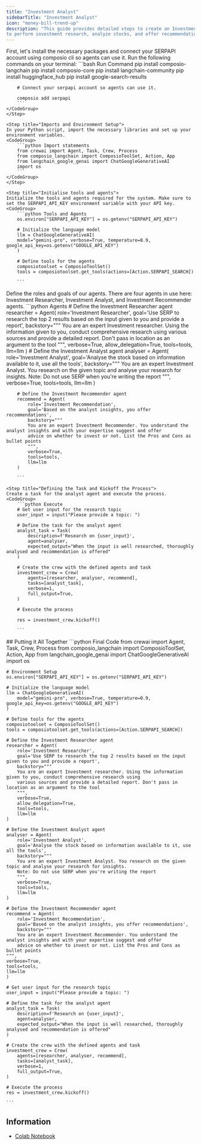 ```yaml
---
title: "Investment Analyst"
sidebarTitle: "Investment Analyst"
icon: "money-bill-trend-up"
description: "This guide provides detailed steps to create an Investment Analyst Agent that leverages CrewAI, Composio, and Google Gemma API 
to perform investment research, analyze stocks, and offer recommendations based on user input"
---
```


<Steps>
    <Step title= "Install required packages">
    First, let's install the necessary packages and connect your SERPAPI account using composio cli so agents can use it. Run the following commands on your terminal:
    <CodeGroup>
        ```bash Run Command
        pip install composio-langchain
        pip install composio-core
        pip install langchain-community
        pip install huggingface_hub
        pip install google-search-results

        # Connect your serpapi account so agents can use it.

        composio add serpapi
        ```
    </CodeGroup>
    </Step>

    <Step title="Imports and Environment Setup">
    In your Python script, import the necessary libraries and set up your environment variables.
    <CodeGroup>
        ```python Import statements
        from crewai import Agent, Task, Crew, Process
        from composio_langchain import ComposioToolSet, Action, App
        from langchain_google_genai import ChatGoogleGenerativeAI
        import os
        ```
    </CodeGroup>
    </Step>

    <Step title="Initialise tools and agents">
    Initialize the tools and agents required for the system. Make sure to set the SERPAPI_API_KEY environment variable with your API key.
    <CodeGroup>
        ```python Tools and Agents
        os.environ["SERPAPI_API_KEY"] = os.getenv("SERPAPI_API_KEY")

        # Initialize the language model
        llm = ChatGoogleGenerativeAI(
        model="gemini-pro", verbose=True, temperature=0.9, google_api_key=os.getenv("GOOGLE_API_KEY")
        )

        # Define tools for the agents
        composiotoolset = ComposioToolSet()
        tools = composiotoolset.get_tools(actions=[Action.SERPAPI_SEARCH])    

        ```

</CodeGroup>
</Step>

   <Step title="Defining the Agent">
   Define the roles and goals of our agents. There are four agents in use here: Investment Researcher, Investment Analyst, and Investment Recommender agents.
   <CodeGroup>
       ```python Agents
        # Define the Investment Researcher agent
        researcher = Agent(
            role='Investment Researcher',
            goal='Use SERP to research the top 2 results based on the input given to you and provide a report',
            backstory="""
            You are an expert Investment researcher. Using the information given to you, conduct comprehensive research using
            various sources and provide a detailed report. Don't pass in location as an argument to the tool
            """,
            verbose=True,
            allow_delegation=True,
            tools=tools,
            llm=llm
        )
        # Define the Investment Analyst agent
        analyser = Agent(
            role='Investment Analyst',
            goal='Analyse the stock based on information available to it, use all the tools',
            backstory="""
            You are an expert Investment Analyst. You research on the given topic and analyse your research for insights.
            Note: Do not use SERP when you're writing the report
            """,
            verbose=True,
            tools=tools,
            llm=llm
        )

        # Define the Investment Recommender agent
        recommend = Agent(
            role='Investment Recommendation',
            goal='Based on the analyst insights, you offer recommendations',
            backstory="""
            You are an expert Investment Recommender. You understand the analyst insights and with your expertise suggest and offer
            advice on whether to invest or not. List the Pros and Cons as bullet points
            """,
            verbose=True,
            tools=tools,
            llm=llm
        )

        ```

   </CodeGroup>
   </Step>

    <Step title="Defining the Task and Kickoff the Process">
    Create a task for the analyst agent and execute the process.
    <CodeGroup>
        ```python Execute
        # Get user input for the research topic
        user_input = input("Please provide a topic: ")

        # Define the task for the analyst agent
        analyst_task = Task(
            description=f'Research on {user_input}',
            agent=analyser,
            expected_output="When the input is well researched, thoroughly analysed and recommendation is offered"
        )

        # Create the crew with the defined agents and task
        investment_crew = Crew(
            agents=[researcher, analyser, recommend],
            tasks=[analyst_task],
            verbose=1,
            full_output=True,
        )

        # Execute the process

        res = investment_crew.kickoff()

        ```

</CodeGroup>
</Step>

</Steps>
## Putting it All Together
<CodeGroup>
    ```python Final Code
    from crewai import Agent, Task, Crew, Process
    from composio_langchain import ComposioToolSet, Action, App
    from langchain_google_genai import ChatGoogleGenerativeAI
    import os

    # Environment Setup
    os.environ["SERPAPI_API_KEY"] = os.getenv("SERPAPI_API_KEY")

    # Initialize the language model
    llm = ChatGoogleGenerativeAI(
        model="gemini-pro", verbose=True, temperature=0.9, google_api_key=os.getenv("GOOGLE_API_KEY")
    )

    # Define tools for the agents
    composiotoolset = ComposioToolSet()
    tools = composiotoolset.get_tools(actions=[Action.SERPAPI_SEARCH])
    
    # Define the Investment Researcher agent
    researcher = Agent(
        role='Investment Researcher',
        goal='Use SERP to research the top 2 results based on the input given to you and provide a report',
        backstory="""
        You are an expert Investment researcher. Using the information given to you, conduct comprehensive research using
        various sources and provide a detailed report. Don't pass in location as an argument to the tool
        """,
        verbose=True,
        allow_delegation=True,
        tools=tools,
        llm=llm
    )

    # Define the Investment Analyst agent
    analyser = Agent(
        role='Investment Analyst',
        goal='Analyse the stock based on information available to it, use all the tools',
        backstory="""
        You are an expert Investment Analyst. You research on the given topic and analyse your research for insights.
        Note: Do not use SERP when you're writing the report
        """,
        verbose=True,
        tools=tools,
        llm=llm
    )

    # Define the Investment Recommender agent
    recommend = Agent(
        role='Investment Recommendation',
        goal='Based on the analyst insights, you offer recommendations',
        backstory="""
        You are an expert Investment Recommender. You understand the analyst insights and with your expertise suggest and offer
        advice on whether to invest or not. List the Pros and Cons as bullet points
    """,
    verbose=True,
    tools=tools,
    llm=llm
    )

    # Get user input for the research topic
    user_input = input("Please provide a topic: ")

    # Define the task for the analyst agent
    analyst_task = Task(
        description=f'Research on {user_input}',
        agent=analyser,
        expected_output="When the input is well researched, thoroughly analysed and recommendation is offered"
    )

    # Create the crew with the defined agents and task
    investment_crew = Crew(
        agents=[researcher, analyser, recommend],
        tasks=[analyst_task],
        verbose=1,
        full_output=True,
    )

    # Execute the process
    res = investment_crew.kickoff()

    ```
</CodeGroup>

## Information
- [Colab Notebook](https://colab.research.google.com/drive/1cYyolS8q6GA1VFkqrNO-pi3z5KxrTZ0H?usp=sharing)
